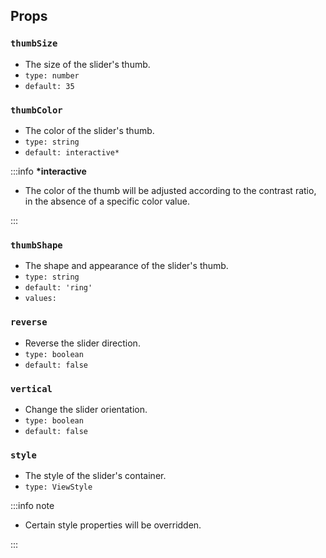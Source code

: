 ## Props

### `thumbSize`

- The size of the slider's thumb.
- `type: number`
- `default: 35`

### `thumbColor`

- The color of the slider's thumb.
- `type: string`
- `default: interactive*`

:::info **\*interactive**

- The color of the thumb will be adjusted according to the contrast ratio, in the absence of a specific color value.

:::

### `thumbShape`

- The shape and appearance of the slider's thumb.
- `type: string`
- `default: 'ring'`
- `values:`<shapes/>

### `reverse`

- Reverse the slider direction.
- `type: boolean`
- `default: false`

### `vertical`

- Change the slider orientation.
- `type: boolean`
- `default: false`

### `style`

- The style of the slider's container.
- `type: ViewStyle`

:::info note

- Certain style properties will be overridden.

:::
